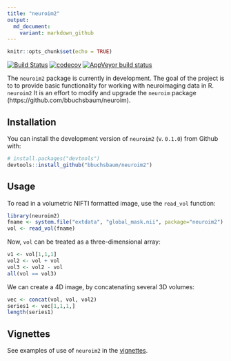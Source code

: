 ```yaml
---
title: "neuroim2"
output:
  md_document:
    variant: markdown_github
---
```


```r
knitr::opts_chunk$set(echo = TRUE)
```
<!-- badges: start -->
[![Build Status](https://img.shields.io/travis/bbuchsbaum/neuroim2/master.svg)](https://travis-ci.org/bbuchsbaum/neuroim2) [![codecov](https://codecov.io/github/bbuchsbaum/neuroim2/branch/master/graphs/badge.svg)](https://codecov.io/github/bbuchsbaum/neuroim2)
 [![AppVeyor build status](https://ci.appveyor.com/api/projects/status/github/bbuchsbaum/neuroim2?branch=master&svg=true)](https://ci.appveyor.com/project/bbuchsbaum/neuroim2)
<!-- badges: end -->

The `neuroim2` package is currently in development. The goal of the project is to to provide basic functionality for working with neuroimaging data in R. `neuroim2` It is an effort to modify and upgrade the `neuroim` package (https://github.com/bbuchsbaum/neuroim). 


## Installation

You can install the development version of `neuroim2` (v. `0.1.0`) from Github with:

```r
# install.packages("devtools")
devtools::install_github("bbuchsbaum/neuroim2")
```

## Usage

To read in a volumetric NIFTI formatted image, use the `read_vol` function:

```r
library(neuroim2)
fname <- system.file("extdata", "global_mask.nii", package="neuroim2")
vol <- read_vol(fname)
```

Now, `vol` can be treated as a three-dimensional array:

```r

v1 <- vol[1,1,1]
vol2 <- vol + vol
vol3 <- vol2 - vol
all(vol == vol3)
```

We can create a 4D image, by concatenating several 3D volumes:

```r

vec <- concat(vol, vol, vol2)
series1 <- vec[1,1,1,]
length(series1)
```

## Vignettes

See examples of use of `neuroim2` in the [vignettes](https://bbuchsbaum.github.io/neuroim2/articles/index.html).
